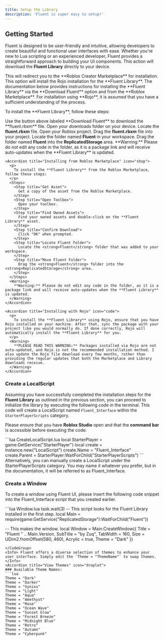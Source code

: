 ```yaml
---
title: Setup the Library
description: 'Fluent is super easy to setup!'
---
```


## Getting Started
Fluent is designed to be user-friendly and intuitive, allowing developers to create beautiful and functional user interfaces with ease. Whether you're new to Lua scripting or an experienced developer, Fluent provides a straightforward approach to building your UI components.
<CardGroup cols={3}>
<Tooltip tip="This is the recommended installation process and provides detailed instructions; it is also the fastest way to install!">
    <Card
      title="Download Fluent"
      icon="download"
      href="https://github.com/ZackSteiner/Fluent-Release/raw/refs/heads/main/Fluent.rbxm"
    >
	This action will download the **Fluent Library** directly to your device.
    </Card>
  </Tooltip>
  
<Tooltip tip="This is not the recommended way to install Fluent and does not provide detailed installation documentation. Support is not offered if you choose this method.">
    <Card
      title="Install with Roblox"
      icon="shop"
      href="https://create.roblox.com/store/asset/90096804770667/Fluent-Library"
    >
	This will redirect you to the **Roblox Creator Marketplace** for installation.
    </Card>
  </Tooltip>

<Tooltip tip="This option will install the Rojo installation for the Fluent Library.">
  <Card
    title="Install using Rojo"
    icon="code"
    href="https://github.com/ZackSteiner/Fluent-Release/raw/refs/heads/main/Fluent.zip"
  >
    This option will install the Rojo installation for the **Fluent Library**.
  </Card>
</Tooltip>

  
</CardGroup>

<Warning>
  The documentation below provides instructions for installing the **Fluent Library** via the **Download Fluent** option and from the **Roblox Marketplace**. For installation using **Rojo**, it is assumed that you have a sufficient understanding of the process.
</Warning>
<AccordionGroup>
  <Accordion title="How to Set Up" icon="setup">
    <Accordion title="Installing Fluent Library" icon="download">
      <p>
        To install the **Fluent Library**, follow these steps:
      </p>
      <Steps>
	  <Step title="Download The Fluent File">
Use the button above labeled **Download Fluent** to download the **fluent.rbxm** file.
        </Step>
        <Step title="Open Downloads Folder">
          Open your downloads folder on your device.
        </Step>
        <Step title="Locate Fluent File">
          Locate the <strong>fluent.rbxm</strong> file.
        </Step>
        <Step title="Open Your Project">
          Open your Roblox project.
        </Step>
        <Step title="Drag Fluent File">
          Drag the <strong>fluent.rbxm</strong> file into your project.
        </Step>
        <Step title="Find Fluent Folder">
          Locate the folder named <strong>Fluent</strong> in your workspace.
        </Step>
        <Step title="Move Fluent Folder">
          Drag the folder named <strong>Fluent</strong> into the <strong>ReplicatedStorage</strong> area.
        </Step>
      </Steps>
      <Warning>
        **Warning:** Please do not edit any code in the folder, as it is a package link and will receive auto-updates when the **Fluent Library** is updated.
      </Warning>
    </Accordion>

    <Accordion title="Installing from Roblox Marketplace" icon="shop">
      <p>
        To install the **Fluent Library** from the Roblox Marketplace, follow these steps:
      </p>
      <Steps>
        <Step title="Get Asset">
          Get a copy of the asset from the Roblox Marketplace.
        </Step>
        <Step title="Open Toolbox">
          Open your toolbox.
        </Step>
        <Step title="Find Owned Assets">
          Find your owned assets and double-click on the **Fluent Library** asset.
        </Step>
        <Step title="Confirm Download">
          Click "OK" when prompted.
        </Step>
        <Step title="Locate Fluent Folder">
          Locate the <strong>Fluent</strong> folder that was added to your workspace.
        </Step>
        <Step title="Move Fluent Folder">
          Drag the <strong>Fluent</strong> folder into the <strong>ReplicatedStorage</strong> area.
        </Step>
      </Steps>
      <Warning>
        **Warning:** Please do not edit any code in the folder, as it is a package link and will receive auto-updates when the **Fluent Library** is updated.
      </Warning>
    </Accordion>

    <Accordion title="Installing with Rojo" icon="code">
      <p>
        To install the **Fluent Library** using Rojo, ensure that you have Rojo installed on your machine. After that, sync the package with your project like you would normally do. If done correctly, Rojo will automatically install the **Fluent Library** for you.
      </p>
      <Warning>
        **PLEASE READ THIS WARNING:** Packages installed via Rojo are not auto-updated, and Rojo is not the recommended installation method. I also update the Rojo file download every few months, rather than providing the regular updates that both the Marketplace and Library downloads receive.
      </Warning>
    </Accordion>
  </Accordion>
</AccordionGroup>





### Create a LocalScript
Assuming you have successfully completed the installation steps for the **Fluent Library** as outlined in the previous section, you can proceed to initialize the library by executing the following code in the terminal. This code will create a <Tooltip tip="A LocalScript is a script that runs on the client-side.">LocalScript</Tooltip> named `Fluent_Interface` within the `StarterPlayerScripts` category. 

Please ensure that you have **Roblox Studio** open and that the <Tooltip tip="You can find the Terminal under 'View' > 'Command Bar'">**command bar**</Tooltip> is accessible before executing the code:

<CodeGroup> 
```lua CreateLocalScript.lua
local StarterPlayer = game:GetService("StarterPlayer") 
local create = Instance.new("LocalScript") 
create.Name = "Fluent_Interface" 
create.Parent = StarterPlayer:WaitForChild("StarterPlayerScripts") 
``` 

</CodeGroup>
<Info>
Alternatively, you can manually create a LocalScript under the StarterPlayerScripts category. You may name it whatever you prefer, but in the documentation, it will be referred to as Fluent_Interface.
</Info>

### Create a Window

To create a window using Fluent UI, please insert the following code snippet into the <Tooltip tip="Ensure that you have a LocalScript under `StarterPlayerScripts`, referred to as `Fluent_Interface` in this example.">Fluent_Interface</Tooltip> script that you created earlier.



<CodeGroup>
```lua Window.lua
task.wait(3)
-- This script looks for the Fluent Library installed in the first step.
local Main = require(game:GetService("ReplicatedStorage"):WaitForChild("Fluent"))

-- This makes the window.
local Window = Main:CreateWindow({
	Title = "Fluent " .. Main.Version,
	SubTitle = "by Zuq",
	TabWidth = 160,
	Size = UDim2.fromOffset(580, 460),
	Acrylic = true,
	Theme = "Dark" 
})
```
</CodeGroup>
<Info> Fluent offers a diverse selection of themes to enhance your user interface. Simply edit the `Theme = "ThemeName"` to swap themes.</Info>
<Accordion title="View Themes" icon="droplet">
### Available Theme Names:
```lua
Theme = "Dark"
Theme = "Darker"
Theme = "Vynixu"
Theme = "Light"
Theme = "Aqua"
Theme = "Amethyst"
Theme = "Rose"
Theme = "Ocean Wave" 
Theme = "Sunset Glow"  
Theme = "Forest Breeze" 
Theme = "Midnight Blue" 
Theme = "Retro"  
Theme = "Autumn"  
Theme = "Cyberpunk"
```
</Accordion>



